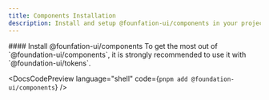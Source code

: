```yaml
---
title: Components Installation
description: Install and setup @founfation-ui/components in your project.
---
```


<DocsSection>
#### Install @founfation-ui/components

<DocsTextBlock>
  To get the most out of `@foundation-ui/components`, it is strongly recommended
  to use it with `@foundation-ui/tokens`.
</DocsTextBlock>

<DocsCodePreview language="shell" code={`pnpm add @foundation-ui/components`} />
</DocsSection>

<DocsFooter
  prev="/docs/getting-started"
  next="/docs/components/components-api"
/>
